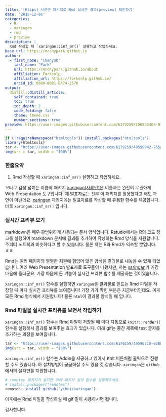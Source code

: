 ```yaml
---
title: '[Rtips] 사륜안 패키지로 Rmd 실시간 결과(preview) 확인하기'
date: '2018-12-06'
categories:
  - R
  - xaringan
  - rmd
  - preview
description: |
  Rmd 작성할 때 `xaringan::inf_mr()` 실행하고 작업하세요.
base_url: https://mrchypark.github.io
author:
  - first_name: "Chanyub"
    last_name: "Park"
    url: https://mrchypark.github.io/about
    affiliation: Forkonlp
    affiliation_url: https://forkonlp.github.io/
    orcid_id: 0000-0001-6474-2570
output:
  distill::distill_article:
    self_contained: true
    toc: true
    toc_depth: 2
    code_folding: false
    theme: theme.css
    number_sections: true
preview: https://user-images.githubusercontent.com/6179259/106562406-97f21f00-656d-11eb-8bfe-e9caa338d2c9.png
---
```


```r
if (!requireNamespace("htmltools")) install.packages("htmltools")
library(htmltools)
tar <- "https://user-images.githubusercontent.com/6179259/49590942-765a7480-f9b0-11e8-8924-2240242cbeb4.jpg"
img(src = tar, width = "100%")
```

### 한줄요약

1. Rmd 작성할 때 `xaringan::inf_mr()` 실행하고 작업하세요.

오타쿠 감성 넘치는 이름의 패키지 [xaringan(사륜안)](https://github.com/yihui/xaringan)은 이름과는 완전히 무관하게 Web Presentation 도구입니다.
제 발표자료는 전부 이 패키지를 활용했다고 해도 과언이 아닌데요.
[xaringan](https://github.com/yihui/xaringan) 패키지에는 발표자료를 작성할 때 유용한 함수를 제공합니다.
바로 `xaringan::inf_mr()` 입니다.

### 실시간 프리뷰 보기

markdown은 매우 광범위하게 사용되는 문서 양식입니다.
Rstudio에서는 R의 코드 청크를 실행하여 markdown 문서에 결과를 추가하여 작성하는 Rmd 양식을 지원합니다.
주피터 노트북과 비슷하다고 할 수 있습니다.
물론 저는 R과 Rmd가 익숙할 뿐입니다. ㅎㅎ

Rmd는 여러 패키지의 열열한 지원에 힘입어 많은 양식을 결과물로 내놓을 수 있게 되었습니다.
여러 Web Presentation 발표자료 도구들이 나왔지만, 저는 [xaringan](https://github.com/yihui/xaringan)가 가장 마음에 들더군요.
가장 마음에 든 기능이 실시간 프리뷰 함수를 제공하는 것이었습니다.

`xaringan::inf_mr()` 함수를 실행하면 `xaringan`을 결과물로 만드는 Rmd 파일을 저장할 때 마다 실시간 프리뷰를 보여줍니다!
가장 기가 막힌 부분은 지금부터인데요.
이게 모든 Rmd 형식에서 지원합니다!
물론 `html`이 결과물 양식일 때 입니다.

### Rmd 파일을 실시간 프리뷰를 보면서 작업하기

`xaringan::inf_mr()` 함수는 Rmd 파일이 저장될 때 마다 자동으로 `knitr::render()` 함수를 실행해서 결과를 보여주는 효과가 있습니다.
아래 gif는 중간 제목에 test 글자를 추가하는 과정을 보여줍니다.

```r
tar <- "https://user-images.githubusercontent.com/6179259/49590710-e288a880-f9af-11e8-8f4b-9ef56b937188.gif"
img(src = tar, width = "100%")
```

`xaringan::inf_mr()` 함수는 Addin을 제공하고 있어서 Knit 버튼처럼 클릭으로 진행할 수도 있습니다.
아 설치방법이 궁금하실 수도 있을 것 같습니다.
`xaringan`은 `github`에서의 설치만을 지원합니다.

```r
# remotes 패키지가 없다면 아래 패키지 설치 함수를 실행해주세요.
# install.packages("remotes")
remotes::install_github('yihui/xaringan')
```

이후에는 Rmd 파일을 작성하실 때 gif 같이 사용하시면 됩니다.

감사합니다.
